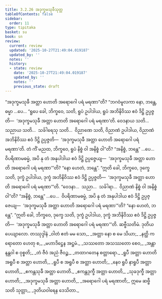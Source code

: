 ```yaml
---
title: 3.2.26 အဒုက္ခမသုခီသုတ္တ
tableOfContents: false
sidebar:
  order: 11
type: tipitaka
basket: su
book: sn
review:
  current: review
  updated: '2025-10-27T21:49:04.019187'
  updated_by: ''
  notes: ''
  history:
  - state: review
    date: '2025-10-27T21:49:04.019187'
    updated_by: ''
    notes: ''
    previous_state: draft
---
```



<ReviewStatus review={frontmatter.review} showDetails={true} />

<HypothesisAnnotation frontmatter={frontmatter} />

<DynamicBreadcrumb />

<Division number="249" book="sn" e="ch" v="18" p="316">

<Paragraph number="1006" book="sn">
“အဒုက္ခမသုခီ အတ္တာ ဟောတိ အရောဂေါ ပရံ မရဏာ”တိ? “ဘဂဝံမူလကာ နော, ဘန္တေ, ဓမ္မာ …ပေ…
</Paragraph>

<Paragraph number="1007" book="sn">
“ရူပေ ခေါ, ဘိက္ခဝေ, သတိ, ရူပံ ဥပါဒါယ, ရူပံ အဘိနိဝိဿ ဧဝံ ဒိဋ္ဌိ ဥပ္ပဇ္ဇတိ—  ‘အဒုက္ခမသုခီ အတ္တာ ဟောတိ အရောဂေါ ပရံ မရဏာ’တိ. ဝေဒနာယ သတိ…  သညာယ သတိ…  သင်္ခါရေသု သတိ…  ဝိညာဏေ သတိ, ဝိညာဏံ ဥပါဒါယ, ဝိညာဏံ အဘိနိဝိဿ ဧဝံ ဒိဋ္ဌိ ဥပ္ပဇ္ဇတိ—  ‘အဒုက္ခမသုခီ အတ္တာ ဟောတိ အရောဂေါ ပရံ မရဏာ’တိ.
</Paragraph>

<Paragraph number="1008" book="sn">
တံ ကိံ မညထ, ဘိက္ခဝေ, ရူပံ နိစ္စံ ဝါ အနိစ္စံ ဝါ”တိ? “အနိစ္စံ, ဘန္တေ” …ပေ…  ဝိပရိဏာမဓမ္မံ, အပိ နု တံ အနုပါဒါယ ဧဝံ ဒိဋ္ဌိ ဥပ္ပဇ္ဇေယျ—  ‘အဒုက္ခမသုခီ အတ္တာ ဟောတိ အရောဂေါ ပရံ မရဏာ’”တိ? “နော ဟေတံ, ဘန္တေ”. “ဣတိ ခေါ, ဘိက္ခဝေ, ဒုက္ခေ သတိ, ဒုက္ခံ ဥပါဒါယ, ဒုက္ခံ အဘိနိဝိဿ ဧဝံ ဒိဋ္ဌိ ဥပ္ပဇ္ဇတိ—  ‘အဒုက္ခမသုခီ အတ္တာ ဟောတိ အရောဂေါ ပရံ မရဏာ’”တိ. “ဝေဒနာ…  သညာ…  သင်္ခါရာ…  ဝိညာဏံ နိစ္စံ ဝါ အနိစ္စံ ဝါ”တိ? “အနိစ္စံ, ဘန္တေ” …ပေ…  ဝိပရိဏာမဓမ္မံ, အပိ နု တံ အနုပါဒါယ ဧဝံ ဒိဋ္ဌိ ဥပ္ပဇ္ဇေယျ—  ‘အဒုက္ခမသုခီ အတ္တာ ဟောတိ အရောဂေါ ပရံ မရဏာ’”တိ? “နော ဟေတံ, ဘန္တေ”. “ဣတိ ခေါ, ဘိက္ခဝေ, ဒုက္ခေ သတိ, ဒုက္ခံ ဥပါဒါယ, ဒုက္ခံ အဘိနိဝိဿ ဧဝံ ဒိဋ္ဌိ ဥပ္ပဇ္ဇတိ—  ‘အဒုက္ခမသုခီ အတ္တာ ဟောတိ အရောဂေါ ပရံ မရဏာ’”တိ. ဆဗ္ဗီသတိမံ.

</Paragraph>
</Division>

<Paragraph number="1009" type="center" book="sn">
ဒုတိယပေယျာလော.



</Paragraph>

<Paragraph number="1010" type="center" book="sn">
တဿုဒ္ဒါနံ


</Paragraph>

<Paragraph number="1011" type="verses" book="sn">
_ဝါတံ ဧတံ မမ သော,_  
_အတ္တာ နော စ မေ သိယာ;_  
_နတ္ထိ ကရောတော ဟေတု စ,_  
_မဟာဒိဋ္ဌေန အဋ္ဌမံ._  

</Paragraph>

<Paragraph number="1012" type="verses" book="sn">
_သဿတော အသဿတော စေဝ,_  
_အန္တာနန္တဝါ စ ဝုစ္စတိ;_  
_တံ ဇီဝံ အညံ ဇီဝဉ္စ,_  
_တထာဂတေန စတ္တာရော._  

</Paragraph>

<Paragraph number="1013" type="verses" book="sn">
_ရူပီ အတ္တာ ဟောတိ အရူပီ စ အတ္တာ ဟောတိ,_  
_ရူပီ စ အရူပီ စ အတ္တာ ဟောတိ;_  
_နေဝ ရူပီ နာရူပီ အတ္တာ ဟောတိ,_  
_ဧကန္တသုခီ အတ္တာ ဟောတိ._  

</Paragraph>

<Paragraph number="1014" type="verses" book="sn">
_ဧကန္တဒုက္ခီ အတ္တာ ဟောတိ,_  
_သုခဒုက္ခီ အတ္တာ ဟောတိ;_  
_အဒုက္ခမသုခီ အတ္တာ ဟောတိ,_  
_အရောဂေါ ပရံ မရဏာတိ;_  
ဣမေ ဆဗ္ဗီသတိ သုတ္တာ,_  
_ဒုတိယဝါရေန ဒေသိတာ._
</Paragraph>